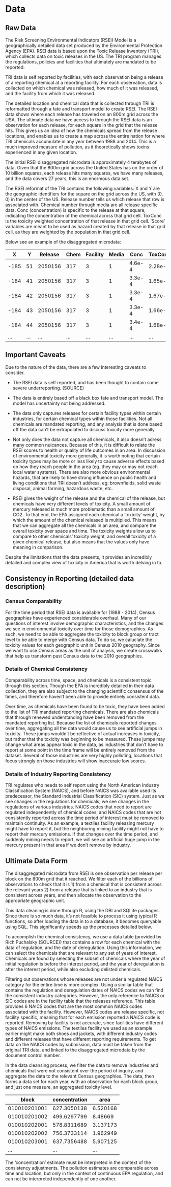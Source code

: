 # Data {#data}

## Raw Data

The Risk Screening Environmental Indicators (RSEI) Model is a geographically detailed data set produced by the Environmental Protection Agency (EPA). RSEI data is based upon the Toxic Release Inventory (TRI), which collects data on toxic releases in the US. The TRI program manages the regulations, policies and facilities that ultimately are mandated to be reported. 

TRI data is self reported by facilities, with each observation being a release of a reporting chemical at a reporting facility. For each observation, data is collected on which chemical was released, how much of it was released, and the facility from which it was released. 

The detailed location and chemical data that is collected through TRI is reformatted through a fate and transport model to create RSEI. The RSEI data shows where each release has traveled on an 800m grid across the USA. The ultimate data we have access to through the RSEI data is an observation for each release, for each square in the grid that the release hits. This gives us an idea of how the chemicals spread from the release locations, and enables us to create a map across the entire nation for where TRI chemicals accumulate in any year between 1988 and 2014. This is a much improved measure of pollution, as it theoretically shows toxins experienced in any given location.

The initial RSEI disaggregated microdata is approximately 4 terabytes of data. Given that the 800m grid across the United States has on the order of 10 billion squares, each release hits many squares, we have many releases, and the data covers 27 years, this is an enormous data set.

The RSEI reformat of the TRI contains the following variables: X and Y are the geographic identifiers for the square on the grid across the US, with (0, 0) in the center of the US. Release number tells us which release that row is associated with. Chemical number through media are all release specific data. Conc (concentration) is specific to the release at that square, indicating the concentration of the chemical across that grid cell. ToxConc is the toxicity weighted concentration of that release in that grid cell. 'Score' variables are meant to be used as hazard created by that release in that grid cell, as they are weighted by the population in that grid cell. 

Below see an example of the disaggregated microdata:

|X   |Y   |Release|Chem|Facility|Media|Conc  |ToxConc|Score|
|----|----|-------|----|--------|-----|------|-------|-----|
|-185|51  |2050156|317 |3       |1    |4.6e-4|2.28e-3|0    |
|-184|41  |2050156|317 |3       |1    |3.3e-4|1.65e-3|0    |
|-184|42  |2050156|317 |3       |1    |3.3e-4|1.67e-3|0    |
|-184|43  |2050156|317 |3       |1    |3.3e-4|1.66e-3|0    |
|-184|44  |2050156|317 |3       |1    |3.4e-4|1.68e-3|0    |
|... |... |...    |... |...     |...  |...   |...    |...  |



## Important Caveats

Due to the nature of the data, there are a few interesting caveats to consider. 

* The RSEI data is self reported, and has been thought to contain some severe underreporting. (SOURCE)

* The data is entirely based off a black box fate and transport model. The model has uncertainty not being addressed. 

* The data only captures releases for certain facility types within certain industries, for certain chemical types within those facilities. Not all chemicals are mandated reporting, and any analysis that is done based off the data can't be extrapolated to discuss toxicity more generally. 

* Not only does the data not capture all chemicals, it also doesn't adress many common nuicances. Because of this, it is difficult to relate the RSEI scores to health or quality of life outcomes in an area. In discussion of environmental toxicity more generally, it is worth noting that certain toxicity types may  be more or less likely to cause adverse effects based on how they reach people in the area (eg. they may or may not reach local water systems). There are also more obvious environmental hazards, that are likely to have strong influence on public health and living conditions that TRI doesn't address, eg: brownfields, solid waste disposal, animal farming, hazardous waste, etc.

* RSEI gives the weight of the release and the chemical of the release, but chemicals have very different levels of toxicity. A small amount of mercury released is much more problematic than a small amount of CO2. To that end, the EPA assigned each chemical a 'toxicity' weight, by which the amount of the chemical released is multiplied. This means that we can aggregate all the chemicals in an area, and compare the overall toxicity over space and time. The toxicity weights allow us to compare to other chemicals' toxicity weight, and overall toxicity of a given chemical release, but also means that the values only have meaning in comparison.

Despite the limitations that the data presents, it provides an incredibly detailed and complex view of toxicity in America that is worth delving in to. 

## Consistency in Reporting (detailed data description)

### Census Comparability

For the time period that RSEI data is available for (1988 - 2014), Census geographies have experienced considerable overhaul. Many of our questions of interest involve demographic characteristics, and the changes we see in environmental toxicity over time for those demographics. As such, we need to be able to aggregate the toxicity to block group or tract level to be able to merge with Census data. To do so, we caluclate the toxicity values for each geographic unit in Census 2010 geography. Since we want to use Census areas as the unit of analysis, we create crosswalks that help us transform past Census data to the 2010 geographies. 

### Details of Chemical Consistency

Comparability across time, space, and chemicals is a consistent topic through this section. Though the EPA is incredibly detailed in their data collection, they are also subject to the changing scientific consensus of the times, and therefore haven't been able to provide entirely consistent data. 

Over time, as chemicals have been found to be toxic, they have been added to the list of TRI mandated reporting chemicals. There are also chemicals that through renewed understanding have been removed from the mandated reporting list. Because the list of chemicals reported changes over time, aggregating all the data would cause us to see artificial jumps in toxicity. These jumps wouldn't be reflective of actual increases in toxicity, but rather that the toxicity was beginning to be measured. These jumps may change what areas appear toxic in the data, as industries that don't have to report at some point in the time frame will be entirely removed from the dataset. Several of those industries are very highly polluting, locations that focus strongly on those industries will show inaccurate low scores. 

### Details of Industry Reporting Consistency

TRI regulates who needs to self report using the North American Industry Classification System (NAICS), and before NAICS was available used its predecessor, the Standard Industrial Classification (SIC) system. Just as we see changes in the regulations for chemicals, we see changes in the regulations of various industries. NAICS codes that need to report are regulated independently of chemical codes, and NAICS codes that are not consistently reported across the time period of interest must be removed to maintain continuity. As an example, a textiles facility releasing mercury might have to report it, but the neighboring mining facility might not have to report their mercury emissions. If that changes over the time period, and suddenly mining needs to report, we will see an artificial huge jump in the mercury present in that area if we don't remove by industry.

## Ultimate Data Form

The disaggregated microdata from RSEI is one observation per release per block on the 800m grid that it reached. We filter each of the billions of observations to check that it is 
1) from a chemical that is consistent across the relevant years
2) from a release that is linked to an industry that is consistent across years, and then allocate the observation to the appropriate geographic unit. 

This data cleaning is done through R, using the DBI and SQLite packages. Since there is so much data, it's not feasible to process it using typical R functions, so after loading the data in to a database, it becomes queryable using SQL. This significantly speeds up the processes detailed below. 

To accomplish the chemical consistency, we use a data table (provided by Rich Puchalsky (SOURCE)) that contains a row for each chemical with the data of regulation, and the date of deregulation. Using this information, we can select the chemicals that are relevant to any set of years of interest. Chemicals are found by selecting the subset of chemicals where the year of initial regulation is before the interest period, and the year of deregulation is after the interest period, while also excluding delisted chemicals.

Filtering out observations whose releases are not under a regulated NAICS category for the entire time is more complex. Using a similar table that contains the regulation and deregulation dates of NAICS codes we can find the consistent industry categories. However, the only reference to NAICS or SIC codes are in the facility table that the releases reference. This table provides 6 NAICS codes that are the most common NAICS codes associated with the facility. However, NAICS codes are release specific, not facility specific, meaning that for each emission reported a NAICS code is reported. Removing by facility is not accurate, since facilities have different types of NAICS emissions. The textiles facility we used as an example earlier might make both shoes and jackets, with different industry codes and different releases that have different reporting requirements. To get data on the NAICS codes by submission, data must be taken from the original TRI data, and linked to the disaggregated microdata by the document control number.

In the data cleansing process, we filter the data to remove industries and chemicals that were not consistent over the period of inquiry, and aggregate the data to the relevant Census geographies. The data, then forms a data set for each year, with an observation for each block group, and just one measure, an aggregated toxicity level. 

|block        |concentration|area    |
|-------------|-------------|--------|
|010010201001	|627.3050138	|6.520168|
|010010201002	|499.6297799	|8.48669 |
|010010202001	|578.8311689	|3.137173|
|010010202002	|756.3733114	|1.962949|
|010010203001	|637.7356488	|5.907125|
|...          |...          |...     |


The 'concentration' estimate must be interpreted in the context of the consistency adjustments. The pollution estimates are comparable across time and location, but only in the context of continuous EPA regulation, and can not be interpreted independently of one another. 